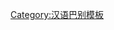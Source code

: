 {{User language-5|zh-Hant|-{此用戶能以'''[[:Category:Zh-Hant-5 使用者|專業]]'''的'''[[:Category:Zh-Hant 使用者|繁體中文]]'''交流。}-|汉语|14|9}}<noinclude>
[[Category:汉语巴别模板]]
</noinclude>